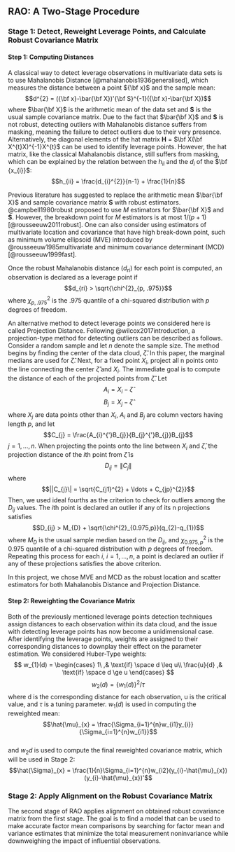 ## RAO: A Two-Stage Procedure

### Stage 1: Detect, Reweight Leverage Points, and Calculate Robust Covariance Matrix

#### Step 1: Computing Distances

A classical way to detect leverage observations in multivariate data sets is to use Mahalanobis Distance [@mahalanobis1936generalised], which measures the distance between a point ${\bf x}$ and the sample mean:
$$d^{2} = ({\bf x}-\bar{\bf X})'{\bf S}^{-1}({\bf x}-\bar{\bf X})$$
where $\bar{\bf X}$ is the arithmetic mean of the data set and $\textbf{S}$ is the usual sample covariance matrix. Due to the fact that $\bar{\bf X}$ and $\textbf{S}$ is not robust, detecting outliers with Mahalanobis distance suffers from masking, meaning the failure to detect outliers due to their very presence. Alternatively, the diagonal elements of the hat matrix $\textbf{H}$ = $\bf X(\bf X^{t}X)^{-1}X^{t}$ can be used to identify leverage points. However, the hat matrix, like the classical Mahalanobis distance, still suffers from masking, which can be explained by the relation between the $h_{ii}$ and the $d_{i}$ of the $\bf {x_{i}}$:
$$h_{ii} = \frac{d_{i}^{2}}{n-1} + \frac{1}{n}$$

Previous literature has suggested to replace the arithmetic mean $\bar{\bf X}$ and sample covariance matrix $\textbf{S}$ with robust estimators. @campbell1980robust proposed to use $\textit{M}$ estimators for $\bar{\bf X}$ and $\textbf{S}$. However, the breakdown point for $\textit{M}$ estimators is at most $1/(p+1)$ [@rousseeuw2011robust]. One can also consider using estimators of multivariate location and covariance that have high break-down point, such as minimum volume ellipsoid (MVE) introduced by @rousseeuw1985multivariate and minimum covariance determinant (MCD) [@rousseeuw1999fast].

Once the robust Mahalanobis distance ($d_{ri}$) for each point is computed, an observation is declared as a leverage point if
$$d_{ri} > \sqrt{\chi^{2}_{p, .975}}$$
where $\chi^{2}_{p, .975}$ is the .975 quantile of a chi-squared distribution with $p$ degrees of freedom.

An alternative method to detect leverage points we considered here is called Projection Distance. Following @wilcox2017introduction, a projection-type method for detecting outliers can be described as follows. Consider a random sample and let $n$ denote the sample size.
The method begins by finding the center of the data cloud, $\hat{\zeta}$. In this paper, the marginal medians are used for $\hat{\zeta}$. Next, for a fixed point $X_{i}$, project all n points onto the line connecting the center $\hat{\zeta}$ and $X_{i}$.
The immediate goal is to compute the distance of each of the projected 
points from $\hat{\zeta}$. Let
$$A_{i} = X_{i} - \hat{\zeta}$$
$$B_{j} = X_{j} - \hat{\zeta}$$
where $X_{j}$ are data points other than $X_{i}$,  $A_{i}$ and $B_{j}$ are column vectors having length $p$, and let
$$C_{j} = \frac{A_{i}^{'}B_{j}}{B_{j}^{'}B_{j}}B_{j}$$
$j=1,\ldots,n.$ When projecting the points onto the line between $X_{i}$ and $\hat{\zeta}$, the projection distance of the $i$th point from $\hat{\zeta}$ is
$$D_{ij} = \|C_{j}\|$$
where
    $$||C_{j}\| = \sqrt{C_{j1}^{2} + \ldots + C_{jp}^{2}}$$
Then, we used ideal fourths as the criterion to check for outliers among the $D_{ij}$ values. The $i$th point is declared an outlier if any of its n projections satisfies\
$$D_{ij} > M_{D} + \sqrt{\chi^{2}_{0.975,p}}(q_{2}-q_{1})$$
where $M_{D}$ is the usual sample median based on the $D_{ij}$, and $\chi^{2}_{0.975,p}$ is the 0.975 quantile of a chi-squared distribution with $p$ degrees of freedom. Repeating this process for each $i$, $i = 1, \ldots, n$, a point is declared an outlier if any of these projections satisfies the above criterion.

In this project, we chose MVE and MCD as the robust location and scatter estimators for both Mahalanobis Distance and Projection Distance.

#### Step 2: Reweighting the Covariance Matrix

Both of the previously mentioned leverage points detection techniques assign distances to each observation within its data cloud, and the issue with detecting leverage points has now become a unidimensional case. After identifying the leverage points, weights are assigned to their corresponding distances to downplay their effect on the parameter estimation. We considered Huber-Type weights:
$$
w_{1}(d) =
\begin{cases}
 1\ ,& \text{if} \space d \leq u\\
 \frac{u}{d} ,& \text{if} \space d \ge u
 \end{cases}       
$$
$$w_{2}(d) = \{w_{1}(d)\}^{2}/\tau$$
where d is the corresponding distance for each observation, u is the critical value, and $\tau$ is a tuning parameter. $w_{1}(d)$ is used in computing the reweighted mean:\
$$\hat{\mu}_{x} = \frac{\Sigma_{i=1}^{n}w_{i1}y_{i}}{\Sigma_{i=1}^{n}w_{i1}}$$\
and $w_{2}d$ is used to compute the final reweighted covariance matrix, which will be used in Stage 2:
$$\hat{\Sigma}_{x} = \frac{1}{n}\Sigma_{i=1}^{n}w_{i2}(y_{i}-\hat{\mu}_{x})(y_{i}-\hat{\mu}_{x})'$$

### Stage 2: Apply Alignment on the Robust Covariance Matrix

The second stage of RAO applies alignment on obtained robust covariance matrix from the first stage. The goal is to find a model that can be used to make accurate factor mean comparisons by searching for factor mean and variance estimates that minimize the total measurement noninvariance while downweighing the impact of influential observations. 
